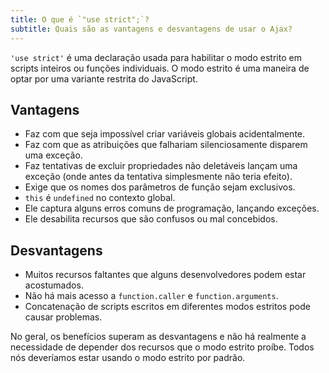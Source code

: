 ```yaml
---
title: O que é `"use strict";`?
subtitle: Quais são as vantagens e desvantagens de usar o Ajax?
---
```


`'use strict'` é uma declaração usada para habilitar o modo estrito em scripts inteiros ou funções individuais. O modo estrito é uma maneira de optar por uma variante restrita do JavaScript.

## Vantagens

-   Faz com que seja impossível criar variáveis globais acidentalmente.
-   Faz com que as atribuições que falhariam silenciosamente disparem uma exceção.
-   Faz tentativas de excluir propriedades não deletáveis lançam uma exceção (onde antes da tentativa simplesmente não teria efeito).
-   Exige que os nomes dos parâmetros de função sejam exclusivos.
-   `this` é `undefined` no contexto global.
-   Ele captura alguns erros comuns de programação, lançando exceções.
-   Ele desabilita recursos que são confusos ou mal concebidos.

## Desvantagens

-   Muitos recursos faltantes que alguns desenvolvedores podem estar acostumados.
-   Não há mais acesso a `function.caller` e `function.arguments`.
-   Concatenação de scripts escritos em diferentes modos estritos pode causar problemas.

No geral, os benefícios superam as desvantagens e não há realmente a necessidade de depender dos recursos que o modo estrito proíbe. Todos nós deveríamos estar usando o modo estrito por padrão.
